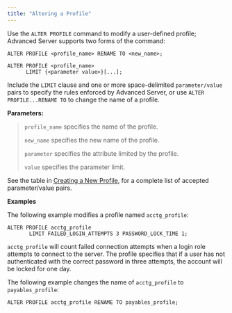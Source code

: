 ```yaml
---
title: "Altering a Profile"
---
```


<div id="altering_a_profile" class="registered_link"></div>

Use the `ALTER PROFILE` command to modify a user-defined profile; Advanced Server supports two forms of the command:

```
ALTER PROFILE <profile_name> RENAME TO <new_name>;

ALTER PROFILE <profile_name>
      LIMIT {<parameter value>}[...];
```

Include the `LIMIT` clause and one or more space-delimited `parameter/value` pairs to specify the rules enforced by Advanced Server, or use `ALTER PROFILE...RENAME TO` to change the name of a profile.

**Parameters:**

> `profile_name` specifies the name of the profile.
>
> `new_name` specifies the new name of the profile.
>
> `parameter` specifies the attribute limited by the profile.
>
> `value` specifies the parameter limit.

See the table in [Creating a New Profile](../04_profile_management/01_creating_a_new_profile/#creating_a_new_profile), for a complete list of accepted parameter/value pairs.

**Examples**

The following example modifies a profile named `acctg_profile`:

```
ALTER PROFILE acctg_profile
       LIMIT FAILED_LOGIN_ATTEMPTS 3 PASSWORD_LOCK_TIME 1;
```

`acctg_profile` will count failed connection attempts when a login role attempts to connect to the server. The profile specifies that if a user has not authenticated with the correct password in three attempts, the account will be locked for one day.

The following example changes the name of `acctg_profile` to `payables_profile`:

```
ALTER PROFILE acctg_profile RENAME TO payables_profile;
```
